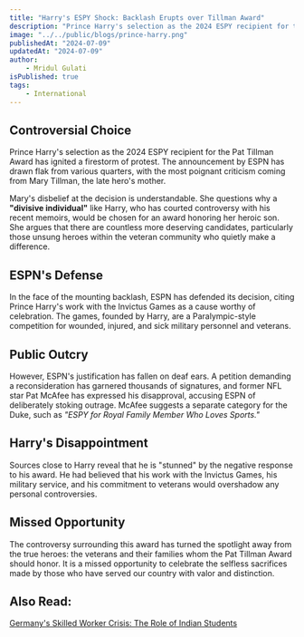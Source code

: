 ```yaml
---
title: "Harry's ESPY Shock: Backlash Erupts over Tillman Award"
description: "Prince Harry's selection as the 2024 ESPY recipient for the Pat Tillman Award has ignited a firestorm of protest. The announcement by ESPN has drawn flak from various quarters, with the most poignant criticism coming from Mary Tillman, the late hero's mother."
image: "../../public/blogs/prince-harry.png"
publishedAt: "2024-07-09"
updatedAt: "2024-07-09"
author: 
    - Mridul Gulati
isPublished: true
tags: 
    - International
---
```


## Controversial Choice

Prince Harry's selection as the 2024 ESPY recipient for the Pat Tillman Award has ignited a firestorm of protest. The announcement by ESPN has drawn flak from various quarters, with the most poignant criticism coming from Mary Tillman, the late hero's mother.

Mary's disbelief at the decision is understandable. She questions why a **"divisive individual"** like Harry, who has courted controversy with his recent memoirs, would be chosen for an award honoring her heroic son. She argues that there are countless more deserving candidates, particularly those unsung heroes within the veteran community who quietly make a difference.

## ESPN's Defense

In the face of the mounting backlash, ESPN has defended its decision, citing Prince Harry's work with the Invictus Games as a cause worthy of celebration. The games, founded by Harry, are a Paralympic-style competition for wounded, injured, and sick military personnel and veterans.

## Public Outcry

However, ESPN's justification has fallen on deaf ears. A petition demanding a reconsideration has garnered thousands of signatures, and former NFL star Pat McAfee has expressed his disapproval, accusing ESPN of deliberately stoking outrage. McAfee suggests a separate category for the Duke, such as *"ESPY for Royal Family Member Who Loves Sports."*

## Harry's Disappointment

Sources close to Harry reveal that he is "stunned" by the negative response to his award. He had believed that his work with the Invictus Games, his military service, and his commitment to veterans would overshadow any personal controversies.

## Missed Opportunity

The controversy surrounding this award has turned the spotlight away from the true heroes: the veterans and their families whom the Pat Tillman Award should honor. It is a missed opportunity to celebrate the selfless sacrifices made by those who have served our country with valor and distinction.

## Also Read: 

[Germany's Skilled Worker Crisis: The Role of Indian Students](https://onlinekhabri.com/blog/germany-skilled-worker-crisis-role-of-india)


